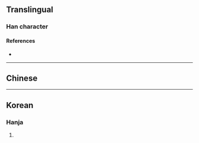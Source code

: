 {{character info/new}}
==Translingual==

===Han character===
{{Han char|rn=72|rad=日|as=11|sn=15|four=|canj=GIA|ids=⿱埶日}}

====References====
* {{Han ref|kx=0499.160|dkj=14122|dj=0868.220|hdz=21532.070|uh=66AC|ud=26284}}

----

==Chinese==
{{zh-see|褻|v}}

----

==Korean==

===Hanja===
{{ko-hanja|hangeul=설|eumhun=|rv=seol|mr=sŏl|y=sel}}

# {{defn|lang=ko|sort=日11}}